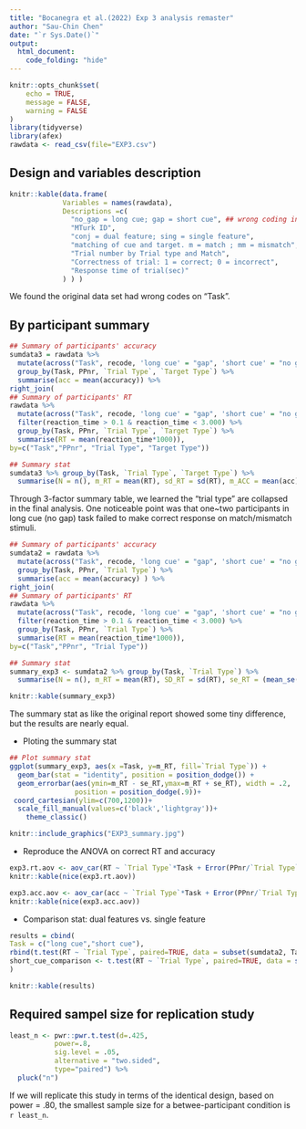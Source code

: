 ```yaml
---
title: "Bocanegra et al.(2022) Exp 3 analysis remaster"
author: "Sau-Chin Chen"
date: "`r Sys.Date()`"
output: 
  html_document:
    code_folding: "hide"
---
```


```r
knitr::opts_chunk$set(
	echo = TRUE,
	message = FALSE,
	warning = FALSE
)
library(tidyverse)
library(afex)
rawdata <- read_csv(file="EXP3.csv")
```



## Design and variables description

```r
knitr::kable(data.frame(
             Variables = names(rawdata), 
             Descriptions =c(
               "no_gap = long cue; gap = short cue", ## wrong coding in the data set
               "MTurk ID",
               "conj = dual feature; sing = single feature",
               "matching of cue and target. m = match ; mm = mismatch",
               "Trial number by Trial type and Match",
               "Correctness of trial: 1 = correct; 0 = incorrect",
               "Response time of trial(sec)"
             ) ) )
```

We found the original data set had wrong codes on "Task".

## By participant summary

```r
## Summary of participants' accuracy
sumdata3 = rawdata %>% 
  mutate(across("Task", recode, 'long cue' = "gap", 'short cue' = "no gap")) %>%
  group_by(Task, PPnr, `Trial Type`, `Target Type`) %>%
  summarise(acc = mean(accuracy)) %>%
right_join(
## Summary of participants' RT
rawdata %>%  
  mutate(across("Task", recode, 'long cue' = "gap", 'short cue' = "no gap")) %>%
  filter(reaction_time > 0.1 & reaction_time < 3.000) %>%
  group_by(Task, PPnr, `Trial Type`, `Target Type`) %>%
  summarise(RT = mean(reaction_time*1000)),
by=c("Task","PPnr", "Trial Type", "Target Type"))

## Summary stat
sumdata3 %>% group_by(Task, `Trial Type`, `Target Type`) %>%
  summarise(N = n(), m_RT = mean(RT), sd_RT = sd(RT), m_ACC = mean(acc), sd_ACC = sd(acc)) %>% knitr::kable(caption = "Exp3 result summary: three factors")
```


Through 3-factor summary table, we learned the "trial type" are collapsed in the final analysis. One noticeable point was that one~two participants in long cue (no gap) task failed to make correct response on match/mismatch stimuli.

```r
## Summary of participants' accuracy
sumdata2 = rawdata %>% 
  mutate(across("Task", recode, 'long cue' = "gap", 'short cue' = "no gap")) %>%
  group_by(Task, PPnr, `Trial Type`) %>%
  summarise(acc = mean(accuracy) ) %>%
right_join(
## Summary of participants' RT
rawdata %>%  
  mutate(across("Task", recode, 'long cue' = "gap", 'short cue' = "no gap")) %>%
  filter(reaction_time > 0.1 & reaction_time < 3.000) %>%
  group_by(Task, PPnr, `Trial Type`) %>%
  summarise(RT = mean(reaction_time*1000)),
by=c("Task","PPnr", "Trial Type"))

## Summary stat
summary_exp3 <- sumdata2 %>% group_by(Task, `Trial Type`) %>%
  summarise(N = n(), m_RT = mean(RT), SD_RT = sd(RT), se_RT = (mean_se(RT)[,3] - mean_se(RT)[,2] ), m_ACC = mean(acc), SD_ACC = sd(acc)) 

knitr::kable(summary_exp3)
```

The summary stat as like the original report showed some tiny difference, but the results are nearly equal.

- Ploting the summary stat

```r
## Plot summary stat
ggplot(summary_exp3, aes(x =Task, y=m_RT, fill=`Trial Type`)) +
  geom_bar(stat = "identity", position = position_dodge()) + 
  geom_errorbar(aes(ymin=m_RT - se_RT,ymax=m_RT + se_RT), width = .2,
                position = position_dodge(.9))+ 
 coord_cartesian(ylim=c(700,1200))+ 
  scale_fill_manual(values=c('black','lightgray'))+
    theme_classic()
```


```r
knitr::include_graphics("EXP3_summary.jpg")
```

- Reproduce the ANOVA on correct RT and accuracy

```r
exp3.rt.aov <- aov_car(RT ~ `Trial Type`*Task + Error(PPnr/`Trial Type`), data=sumdata2, anova_table = list(correction="none", es="pes"))
knitr::kable(nice(exp3.rt.aov))

exp3.acc.aov <- aov_car(acc ~ `Trial Type`*Task + Error(PPnr/`Trial Type`), data=sumdata2, anova_table = list(correction="none", es="pes"))
knitr::kable(nice(exp3.acc.aov))

```

- Comparison stat: dual features vs. single feature

```r
results = cbind(
Task = c("long cue","short cue"),
rbind(t.test(RT ~ `Trial Type`, paired=TRUE, data = subset(sumdata2, Task == "no gap")) %>% broom::tidy() %>% mutate(d = abs(statistic/sqrt(parameter+1))),
short_cue_comparison <- t.test(RT ~ `Trial Type`, paired=TRUE, data = subset(sumdata2, Task == "gap")) %>% broom::tidy() %>% mutate(d = abs(statistic/sqrt(parameter+1))))
)

knitr::kable(results)
```

## Required sampel size for replication study

```r
least_n <- pwr::pwr.t.test(d=.425,
           power=.8,
           sig.level = .05,
           alternative = "two.sided",
           type="paired") %>%
  pluck("n")
```

If we will replicate this study in terms of the identical design, based on power = .80, the smallest sample size for a betwee-participant condition is `r least_n`.
